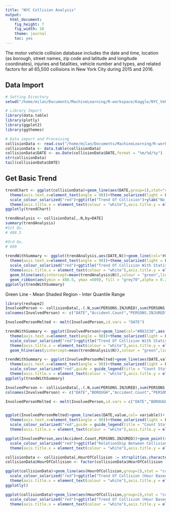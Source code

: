 ```yaml
---
title: "NYC Collision Analysis"
output: 
  html_document: 
    fig_height: 7
    fig_width: 10
    theme: journal
    toc: yes
---
```

The motor vehicle collision database includes the date and time, location (as borough, street names, zip code and latitude and longitude coordinates), injuries and fatalities, vehicle number and types, and related factors for all 65,500 collisions in New York City during 2015 and 2016.

## Data Import 
```r
# Setting Directory
setwd("/home/milan/Documents/MachineLearning/R-workspace/Kaggle/NYC_Vehicle_collision/")

# Library Import
library(data.table)
library(plotly)
library(ggplot2)
library(ggthemes)

# Data import and Processing
collisionData <- read.csv("/home/milan/Documents/MachineLearning/R-workspace/Kaggle/NYC_Vehicle_collision/data/database.csv")
collisionData <- data.table(collisionData)
collisionData$DATE <- as.Date(collisionData$DATE,format = "%m/%d/%y")
str(collisionData)
tail(collisionData$DATE)
```
## Get Basic Trend
```r
trendChart <- ggplot(collisionData)+geom_line(aes(DATE,group=1),stat="count",col="#B83238")+
  theme(axis.text.x=element_text(angle = 90))+theme_solarized(light = FALSE) +
  scale_colour_solarized("red")+ggtitle("Trend Of Collision")+ylab("No of collision")+
  theme(axis.title.x = element_text(colour = "white"),axis.title.y = element_text(colour = "white"),title = element_text(colour = "white"))
ggplotly(trendChart)
```

```r
trendAnalysis <- collisionData[,.N,by=DATE]
summary(trendAnalysis)
#1st Qu. 
# 488.5 

#3rd Qu. 
# 609 
  
trendWithSummary <- ggplot(trendAnalysis,aes(DATE,N))+geom_line(col="#B83238")+
  theme(axis.text.x=element_text(angle = 90))+theme_solarized(light = FALSE) +
  scale_colour_solarized("red")+ggtitle("Trend Of Collision With Statisical Summary")+ylab("No of collision")+
  theme(axis.title.x = element_text(colour = "white"),axis.title.y = element_text(colour = "white"),title = element_text(colour = "white"))+
  geom_hline(aes(yintercept=mean(trendAnalysis$N)),colour = "green",linetype="dotted")+ 
  geom_ribbon(aes(ymin = 488.5, ymax =609), fill = "grey70",alpha = 0.2)
ggplotly(trendWithSummary)
```
Green Line - Mean 
Shaded Region - Inter Quantile Range





```r
library(reshape2)
InvolvedPerson <- collisionData[,.(.N,sum(PERSONS.INJURED),sum(PERSONS.KILLED)),by=DATE]
colnames(InvolvedPerson) <- c("DATE","Accident.Count","PERSONS.INJURED","PERSONS.KILLED")

InvolvedPersonMelted <- melt(InvolvedPerson,id.vars = "DATE")

trendWithSummary <- ggplot(InvolvedPerson)+geom_line(col="#B83238",aes(DATE,Accident.Count))+geom_line(col="#819FF7",aes(DATE,PERSONS.KILLED))+geom_line(col="#FF8000",aes(DATE,PERSONS.INJURED))+
  theme(axis.text.x=element_text(angle = 90))+theme_solarized(light = FALSE) +
  scale_colour_solarized("red")+ggtitle("Trend Of Collision With Statisical Summary")+ylab("No of person killed | person injured | collision")+
  theme(axis.title.x = element_text(colour = "white"),axis.title.y = element_text(colour = "white"),title = element_text(colour = "white"))+
  geom_hline(aes(yintercept=mean(trendAnalysis$N)),colour = "green",linetype="dotted")

trendWithSummary <- ggplot(InvolvedPersonMelted)+geom_line(aes(DATE,value,col= variable))+
  theme(axis.text.x=element_text(angle = 90))+theme_solarized(light = FALSE) +
  scale_colour_solarized("red",guide = guide_legend(title = "Count Statistic"))+ggtitle("Trend Of Collision With Statisical Summary")+ylab("No of person killed | person injured | collision")+
  theme(axis.title.x = element_text(colour = "white"),axis.title.y = element_text(colour = "white"),title = element_text(colour = "white"))
ggplotly(trendWithSummary)

```
```r

InvolvedPerson <- collisionData[,.(.N,sum(PERSONS.INJURED),sum(PERSONS.KILLED)),by=c("DATE","BOROUGH")]
colnames(InvolvedPerson) <- c("DATE","BOROUGH","Accident.Count","PERSONS.INJURED","PERSONS.KILLED")

InvolvedPersonMelted <- melt(InvolvedPerson,id.vars = c("DATE","BOROUGH"))


ggplot(InvolvedPersonMelted)+geom_line(aes(DATE,value,col= variable))+
  theme(axis.text.x=element_text(angle = 90))+theme_solarized(light = FALSE) +
  scale_colour_solarized("red",guide = guide_legend(title = "Count Statistic"))+ggtitle("Trend Of Collision With Statisical Summary")+ylab("No of person killed | person injured | collision")+facet_wrap(~BOROUGH)+
  theme(axis.title.x = element_text(colour = "white"),axis.title.y = element_text(colour = "white"),title = element_text(colour = "white"))

```


```r
ggplot(InvolvedPerson,aes(Accident.Count,PERSONS.INJURED))+geom_point(col="#DBA901")+geom_smooth(method = "lm",colour="#31B404")+theme_solarized(light = FALSE) +
  scale_colour_solarized("red")+ggtitle("RelationShip Between Collision Count and Person Injured")+ylab("No of Person Injured")+xlab("No of Collision")+
  theme(axis.title.x = element_text(colour = "white"),axis.title.y = element_text(colour = "white"),title = element_text(colour = "white"))

```


```r
collisionData <- collisionData[,HourOfCollision := strsplit(as.character(TIME),":")[[1]][1],by=1:nrow(collisionData)]
collisionData$HourOfCollision <- factor(collisionData$HourOfCollision ,levels = seq(0, 23))

ggplot(collisionData)+geom_line(aes(HourOfCollision,group=1),stat = "count",col="#FFFFFF")+theme(axis.text.x=element_text(angle = 90))+theme_solarized(light = FALSE) +
  scale_colour_solarized("red")+ggtitle("Trend Of Collision (Hour Based)")+ylab("No of collision")+xlab("Hour Of Collision")+
  theme(axis.title.x = element_text(colour = "white"),axis.title.y = element_text(colour = "white"),title = element_text(colour = "white"))
ggplotly()
```




```r
ggplot(collisionData)+geom_line(aes(HourOfCollision,group=1),stat = "count",col="#FFFFFF")+theme(axis.text.x=element_text(angle = 90))+theme_solarized(light = FALSE) +
  scale_colour_solarized("red")+ggtitle("Trend Of Collision (Hour Based)")+ylab("No of collision")+xlab("Hour Of Collision")+
  theme(axis.title.x = element_text(colour = "white"),axis.title.y = element_text(colour = "white"),title = element_text(colour = "white"))+facet_wrap(~BOROUGH)
```


```r

```













